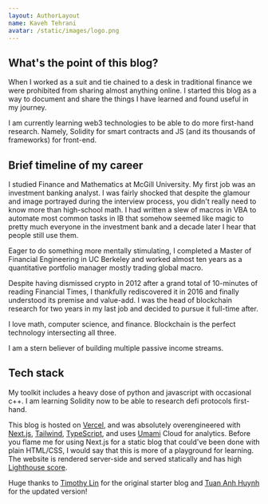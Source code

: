 ```yaml
---
layout: AuthorLayout
name: Kaveh Tehrani
avatar: /static/images/logo.png
---
```

## What's the point of this blog?

When I worked as a suit and tie chained to a desk in traditional finance we were prohibited from sharing almost
anything online. I started this blog as a way to document and share the things I have learned and found useful in my journey.

I am currently learning web3 technologies to be able to do more first-hand research. Namely, Solidity for smart
contracts and JS (and its thousands of frameworks) for front-end.

## Brief timeline of my career

I studied Finance and Mathematics at McGill University. My first job was an investment banking analyst. I was fairly
shocked that despite the glamour and image portrayed during the interview process, you didn't really need to know
more than high-school math. I had written a slew of macros in VBA to automate most common tasks in IB that somehow
seemed like magic to pretty much everyone in the investment bank and a decade later I hear that people still use them.

Eager to do something more mentally stimulating, I completed a Master of Financial Engineering in UC Berkeley and
worked almost ten years as a quantitative portfolio manager mostly trading global macro.

Despite having dismissed crypto in 2012 after a grand total of 10-minutes of reading Financial Times, I thankfully
rediscovered it in 2016 and finally understood its premise and value-add. I was the head of blockchain research for
two years in my last job and decided to pursue it full-time after.

I love math, computer science, and finance. Blockchain is the perfect technology intersecting all three.

I am a stern believer of building multiple passive income streams.

## Tech stack

My toolkit includes a heavy dose of python and javascript with occasional c++. I am learning Solidity
now to be able to research defi protocols first-hand.

This blog is hosted on [Vercel](https://vercel.com/?ref=kaveh.page), and was absolutely overengineered with
[Next.js](https://nextjs.org/?ref=kaveh.page),
[Tailwind](https://tailwindcss.com/?ref=kaveh.page),
[TypeScript](https://www.typescriptlang.org/?ref=kaveh.page), and uses
[Umami](https://umami.is/?ref=kaveh.page) Cloud for analytics. Before you flame me for using Next.js for a static
blog that could've been done with plain HTML/CSS, I would say that this is more of a playground for learning. The
website is rendered server-side and served statically and has high
[Lighthouse score](https://pagespeed.web.dev/analysis/https-kaveh-page/1z9i14443f?form_factor=desktop).


Huge thanks to [Timothy Lin](https://www.timlrx.com/) for the original starter blog and
[Tuan Anh Huynh](https://www.leohuynh.dev/) for the updated version!
